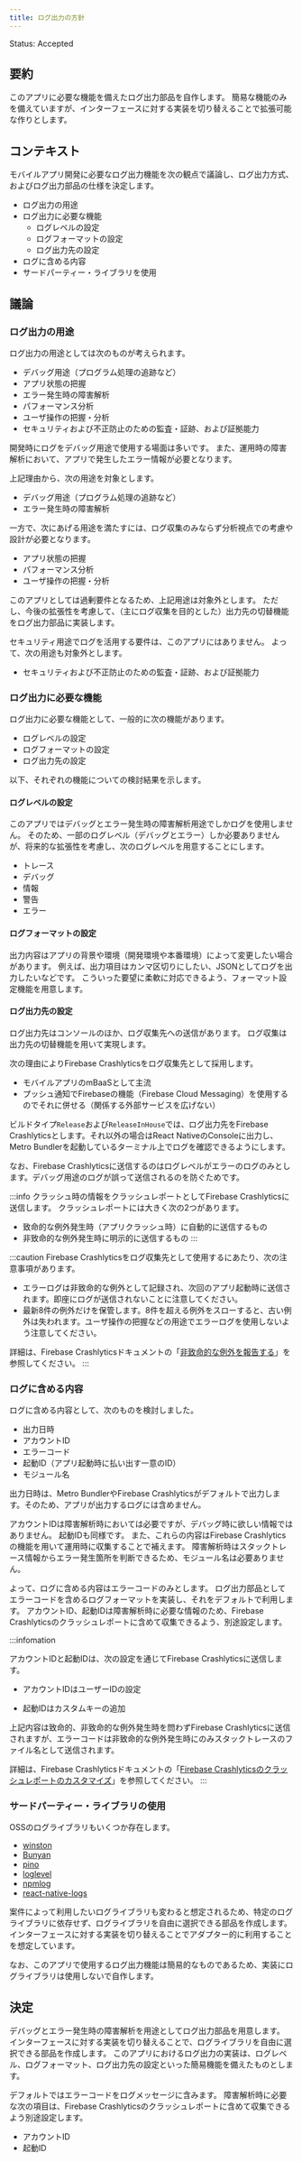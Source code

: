 ```yaml
---
title: ログ出力の方針
---
```


Status: Accepted

<!--
Proposed: 提案中
Accepted: 採用
Rejected: 却下
Superseded: 廃止
-->

## 要約

このアプリに必要な機能を備えたログ出力部品を自作します。
簡易な機能のみを備えていますが、インターフェースに対する実装を切り替えることで拡張可能な作りとします。

## コンテキスト

モバイルアプリ開発に必要なログ出力機能を次の観点で議論し、ログ出力方式、およびログ出力部品の仕様を決定します。

- ログ出力の用途
- ログ出力に必要な機能
  - ログレベルの設定
  - ログフォーマットの設定
  - ログ出力先の設定
- ログに含める内容
- サードパーティー・ライブラリを使用

## 議論

### ログ出力の用途

ログ出力の用途としては次のものが考えられます。

- デバッグ用途（プログラム処理の追跡など）
- アプリ状態の把握
- エラー発生時の障害解析
- パフォーマンス分析
- ユーザ操作の把握・分析
- セキュリティおよび不正防止のための監査・証跡、および証拠能力

開発時にログをデバッグ用途で使用する場面は多いです。
また、運用時の障害解析において、アプリで発生したエラー情報が必要となります。

上記理由から、次の用途を対象とします。

- デバッグ用途（プログラム処理の追跡など）
- エラー発生時の障害解析

一方で、次にあげる用途を満たすには、ログ収集のみならず分析視点での考慮や設計が必要となります。

- アプリ状態の把握
- パフォーマンス分析
- ユーザ操作の把握・分析

このアプリとしては過剰要件となるため、上記用途は対象外とします。
ただし、今後の拡張性を考慮して、（主にログ収集を目的とした）出力先の切替機能をログ出力部品に実装します。

セキュリティ用途でログを活用する要件は、このアプリにはありません。
よって、次の用途も対象外とします。

- セキュリティおよび不正防止のための監査・証跡、および証拠能力

### ログ出力に必要な機能

ログ出力に必要な機能として、一般的に次の機能があります。

- ログレベルの設定
- ログフォーマットの設定
- ログ出力先の設定

以下、それぞれの機能についての検討結果を示します。

#### ログレベルの設定

このアプリではデバッグとエラー発生時の障害解析用途でしかログを使用しません。
そのため、一部のログレベル（デバッグとエラー）しか必要ありませんが、将来的な拡張性を考慮し、次のログレベルを用意することにします。

- トレース
- デバッグ
- 情報
- 警告
- エラー

#### ログフォーマットの設定

出力内容はアプリの背景や環境（開発環境や本番環境）によって変更したい場合があります。
例えば、出力項目はカンマ区切りにしたい、JSONとしてログを出力したいなどです。
こういった要望に柔軟に対応できるよう、フォーマット設定機能を用意します。

#### ログ出力先の設定

ログ出力先はコンソールのほか、ログ収集先への送信があります。
ログ収集は出力先の切替機能を用いて実現します。

次の理由によりFirebase Crashlyticsをログ収集先として採用します。

- モバイルアプリのmBaaSとして主流
- プッシュ通知でFirebaseの機能（Firebase Cloud Messaging）を使用するのでそれに併せる（関係する外部サービスを広げない）

ビルドタイプ`Release`および`ReleaseInHouse`では、ログ出力先をFirebase Crashlyticsとします。それ以外の場合はReact NativeのConsoleに出力し、Metro Bundlerを起動しているターミナル上でログを確認できるようにします。

なお、Firebase Crashlyticsに送信するのはログレベルがエラーのログのみとします。デバッグ用途のログが誤って送信されるのを防ぐためです。

:::info
クラッシュ時の情報をクラッシュレポートとしてFirebase Crashlyticsに送信します。
クラッシュレポートには大きく次の2つがあります。

- 致命的な例外発生時（アプリクラッシュ時）に自動的に送信するもの
- 非致命的な例外発生時に明示的に送信するもの
:::

:::caution
Firebase Crashlyticsをログ収集先として使用するにあたり、次の注意事項があります。

- エラーログは非致命的な例外として記録され、次回のアプリ起動時に送信されます。即座にログが送信されないことに注意してください。
- 最新8件の例外だけを保管します。8件を超える例外をスローすると、古い例外は失われます。ユーザ操作の把握などの用途でエラーログを使用しないよう注意してください。

詳細は、Firebase Crashlyticsドキュメントの「[非致命的な例外を報告する](https://firebase.google.com/docs/crashlytics/customize-crash-reports?hl=ja#log-excepts)」を参照してください。
:::

### ログに含める内容

ログに含める内容として、次のものを検討しました。

- 出力日時
- アカウントID
- エラーコード
- 起動ID（アプリ起動時に払い出す一意のID）
- モジュール名

出力日時は、Metro BundlerやFirebase Crashlyticsがデフォルトで出力します。そのため、アプリが出力するログには含めません。

アカウントIDは障害解析時においては必要ですが、デバッグ時に欲しい情報ではありません。
起動IDも同様です。
また、これらの内容はFirebase Crashlyticsの機能を用いて運用時に収集することで補えます。
障害解析時はスタックトレース情報からエラー発生箇所を判断できるため、モジュール名は必要ありません。

よって、ログに含める内容はエラーコードのみとします。
ログ出力部品としてエラーコードを含めるログフォーマットを実装し、それをデフォルトで利用します。
アカウントID、起動IDは障害解析時に必要な情報のため、Firebase Crashlyticsのクラッシュレポートに含めて収集できるよう、別途設定します。

:::infomation

アカウントIDと起動IDは、次の設定を通じてFirebase Crashlyticsに送信します。

<!-- textlint-disable prh -->
<!--
「ユーザー」がtextlintチェックNGとなる
 Firebase Crashlyticsドキュメントの表記に合わせたいので、ここでのチェックは無効とする
 -->

- アカウントIDはユーザーIDの設定
<!-- textlint-enable prh -->
- 起動IDはカスタムキーの追加

上記内容は致命的、非致命的な例外発生時を問わずFirebase Crashlyticsに送信されますが、エラーコードは非致命的な例外発生時にのみスタックトレースのファイル名として送信されます。

詳細は、Firebase Crashlyticsドキュメントの「[Firebase Crashlyticsのクラッシュレポートのカスタマイズ](https://firebase.google.com/docs/crashlytics/customize-crash-reports?hl=ja)」を参照してください。
:::

### サードパーティー・ライブラリの使用

OSSのログライブラリもいくつか存在します。

- [winston](https://github.com/winstonjs/winston)
- [Bunyan](https://github.com/trentm/node-bunyan)
- [pino](https://github.com/pinojs/pino)
- [loglevel](https://github.com/pimterry/loglevel)
- [npmlog](https://github.com/npm/npmlog)
- [react-native-logs](https://github.com/onubo/react-native-logs)

案件によって利用したいログライブラリも変わると想定されるため、特定のログライブラリに依存せず、ログライブラリを自由に選択できる部品を作成します。
インターフェースに対する実装を切り替えることでアダプター的に利用することを想定しています。

なお、このアプリで使用するログ出力機能は簡易的なものであるため、実装にログライブラリは使用しないで自作します。

## 決定

デバッグとエラー発生時の障害解析を用途としてログ出力部品を用意します。
インターフェースに対する実装を切り替えることで、ログライブラリを自由に選択できる部品を作成します。
このアプリにおけるログ出力の実装は、ログレベル、ログフォーマット、ログ出力先の設定といった簡易機能を備えたものとします。

デフォルトではエラーコードをログメッセージに含みます。
障害解析時に必要な次の項目は、Firebase Crashlyticsのクラッシュレポートに含めて収集できるよう別途設定します。

- アカウントID
- 起動ID
